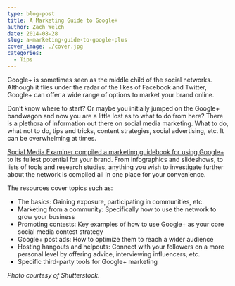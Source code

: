 ```yaml
---
type: blog-post
title: A Marketing Guide to Google+
author: Zach Welch
date: 2014-08-28
slug: a-marketing-guide-to-google-plus
cover_image: ./cover.jpg
categories:
  - Tips
---
```


Google+ is sometimes seen as the middle child of the social networks. Although it flies under the radar of the likes of Facebook and Twitter, Google+ can offer a wide range of options to market your brand online.

Don’t know where to start? Or maybe you initially jumped on the Google+ bandwagon and now you are a little lost as to what to do from here? There is a plethora of information out there on social media marketing. What to do, what not to do, tips and tricks, content strategies, social advertising, etc. It can be overwhelming at times.

[Social Media Examiner compiled a marketing guidebook for using Google+][1] to its fullest potential for your brand. From infographics and slideshows, to lists of tools and research studies, anything you wish to investigate further about the network is compiled all in one place for your convenience.

The resources cover topics such as:

- The basics: Gaining exposure, participating in communities, etc.
- Marketing from a community: Specifically how to use the network to grow your business
- Promoting contests: Key examples of how to use Google+ as your core social media contest strategy
- Google+ post ads: How to optimize them to reach a wider audience
- Hosting hangouts and helpouts: Connect with your followers on a more personal level by offering advice, interviewing influencers, etc.
- Specific third-party tools for Google+ marketing

_Photo courtesy of Shutterstock._

[1]: http://www.socialmediaexaminer.com/google-plus-marketing-resources/
